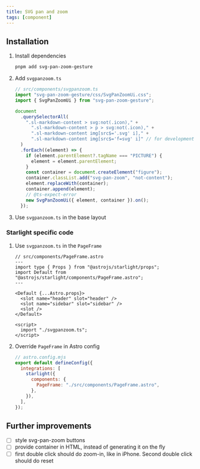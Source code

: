 ```yaml
---
title: SVG pan and zoom
tags: [component]
---
```


## Installation


<Steps>

1. Install dependencies

   ```bash
   pnpm add svg-pan-zoom-gesture
   ```

2. Add `svgpanzoom.ts`

   ```ts
   // src/components/svgpanzoom.ts
   import "svg-pan-zoom-gesture/css/SvgPanZoomUi.css";
   import { SvgPanZoomUi } from "svg-pan-zoom-gesture";

   document
     .querySelectorAll(
       ".sl-markdown-content > svg:not(.icon)," +
         ".sl-markdown-content > p > svg:not(.icon)," +
         ".sl-markdown-content img[src$='.svg' i]," +
         ".sl-markdown-content img[src$='f=svg' i]" // for development environment
     )
     .forEach((element) => {
       if (element.parentElement?.tagName === "PICTURE") {
         element = element.parentElement;
       }
       const container = document.createElement("figure");
       container.classList.add("svg-pan-zoom", "not-content");
       element.replaceWith(container);
       container.append(element);
       // @ts-expect-error
       new SvgPanZoomUi({ element, container }).on();
     });
   ```

3. Use `svgpanzoom.ts` in the base layout

</Steps>

### Starlight specific code

<Steps>

1.  Use `svgpanzoom.ts` in the `PageFrame`

    ```astro
    // src/components/PageFrame.astro
    ---
    import type { Props } from "@astrojs/starlight/props";
    import Default from "@astrojs/starlight/components/PageFrame.astro";
    ---

    <Default {...Astro.props}>
      <slot name="header" slot="header" />
      <slot name="sidebar" slot="sidebar" />
      <slot />
    </Default>

    <script>
      import "./svgpanzoom.ts";
    </script>
    ```

2.  Override `PageFrame` in Astro config

    ```js {6}
    // astro.config.mjs
    export default defineConfig({
      integrations: [
        starlight({
          components: {
            PageFrame: "./src/components/PageFrame.astro",
          },
        }),
      ],
    });
    ```

</Steps>

## Further improvements

- [ ] style svg-pan-zoom buttons
- [ ] provide container in HTML, instead of generating it on the fly
- [ ] first double click should do zoom-in, like in iPhone. Second double click should do reset

